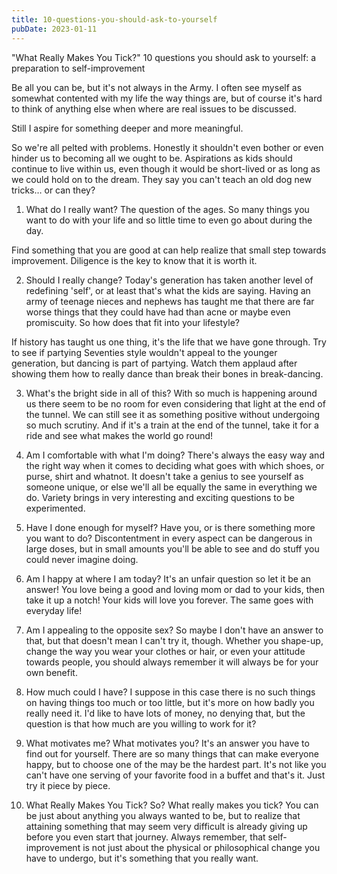 ```yaml
---
title: 10-questions-you-should-ask-to-yourself
pubDate: 2023-01-11
---
```


"What Really Makes You Tick?" 10 questions you should ask to yourself: a preparation to self-improvement

Be all you can be, but it's not always in the Army. I often see myself as somewhat contented with my life the way things are, but of course it's hard to think of anything else when where are real issues to be discussed.

Still I aspire for something deeper and more meaningful.

So we're all pelted with problems. Honestly it shouldn't even bother or even hinder us to becoming all we ought to be. Aspirations as kids should continue to live within us, even though it would be short-lived or as long as we could hold on to the dream. They say you can't teach an old dog new tricks… or can they?

1. What do I really want?
The question of the ages. So many things you want to do with your life and so little time to even go about during the day.

Find something that you are good at can help realize that small step towards improvement. Diligence is the key to know that it is worth it.

2. Should I really change?
Today's generation has taken another level of redefining 'self', or at least that's what the kids are saying. Having an army of teenage nieces and nephews has taught me that there are far worse things that they could have had than acne or maybe even promiscuity. So how does that fit into your lifestyle?

If history has taught us one thing, it's the life that we have gone through. Try to see if partying Seventies style wouldn't appeal to the younger generation, but dancing is part of partying. Watch them applaud after showing them how to really dance than break their bones in break-dancing.

3. What's the bright side in all of this?
With so much is happening around us there seem to be no room for even considering that light at the end of the tunnel. We can still see it as something positive without undergoing so much scrutiny. And if it's a train at the end of the tunnel, take it for a ride and see what makes the world go round!

4. Am I comfortable with what I'm doing?
There's always the easy way and the right way when it comes to deciding what goes with which shoes, or purse, shirt and whatnot. It doesn't take a genius to see yourself as someone unique, or else we'll all be equally the same in everything we do. Variety brings in very interesting and exciting questions to be experimented.

5. Have I done enough for myself?
Have you, or is there something more you want to do? Discontentment in every aspect can be dangerous in large doses, but in small amounts you'll be able to see and do stuff you could never imagine doing.

6. Am I happy at where I am today?
It's an unfair question so let it be an answer! You love being a good and loving mom or dad to your kids, then take it up a notch! Your kids will love you forever. The same goes with everyday life!

7. Am I appealing to the opposite sex?
So maybe I don't have an answer to that, but that doesn't mean I can't try it, though. Whether you shape-up, change the way you wear your clothes or hair, or even your attitude towards people, you should always remember it will always be for your own benefit.

8. How much could I have?
I suppose in this case there is no such things on having things too much or too little, but it's more on how badly you really need it. I'd like to have lots of money, no denying that, but the question is that how much are you willing to work for it?

9. What motivates me?
What motivates you? It's an answer you have to find out for yourself. There are so many things that can make everyone happy, but to choose one of the may be the hardest part. It's not like you can't have one serving of your favorite food in a buffet and that's it. Just try it piece by piece.

10. What Really Makes You Tick?
So? What really makes you tick? You can be just about anything you always wanted to be, but to realize that attaining something that may seem very difficult is already giving up before you even start that journey. Always remember, that self-improvement is not just about the physical or philosophical change you have to undergo, but it's something that you really want.